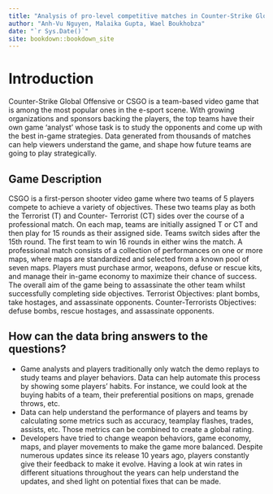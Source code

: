 ```yaml
--- 
title: "Analysis of pro-level competitive matches in Counter-Strike Global Offensive"
author: "Anh-Vu Nguyen, Malaika Gupta, Wael Boukhobza"
date: "`r Sys.Date()`"
site: bookdown::bookdown_site
---
```


# Introduction

Counter-Strike Global Offensive or CSGO is a team-based video game that is among the most popular ones in the e-sport scene. 
With growing organizations and sponsors backing the players, the top teams have their own game ‘analyst’ whose task is to study the opponents and come up with the best in-game strategies.
Data generated from thousands of matches can help viewers understand the game, and shape how future teams are going to play strategically.

## Game Description
CSGO is a first-person shooter video game where two teams of 5 players compete to achieve a variety of objectives.
These two teams play as both the Terrorist (T) and Counter- Terrorist (CT) sides over the course of a professional match. On each map, teams are
initially assigned T or CT and then play for 15 rounds as their assigned side. Teams switch sides after the 15th round. The first team to win 16 rounds in either wins the match. 
A professional match consists of a collection of performances on one or more maps, where maps are standardized and selected
from a known pool of seven maps. Players must purchase armor, weapons, defuse or rescue kits, and manage their in-game economy to maximize their chance of success.
The overall aim of the game being to assassinate the other team whilst successfully completing side objectives.
Terrorist Objectives: plant bombs, take hostages, and assassinate opponents.
Counter-Terrorists Objectives: defuse bombs, rescue hostages, and assassinate opponents.

##  How can the data bring answers to the questions?
- Game analysts and players traditionally only watch the demo replays to study teams and player behaviors. Data can help automate this process by showing some players’ habits. For instance,  we could look at the buying habits of a team, their preferential positions on maps, grenade throws, etc.
- Data can help understand the performance of players and teams by calculating some metrics such as accuracy, teamplay flashes, trades, assists, etc. Those metrics can be combined to create a global rating.
- Developers have tried to change weapon behaviors, game economy, maps, and player movements to make the game more balanced.  Despite numerous updates since its release 10 years ago, players constantly give their feedback to make it evolve. Having a look at win rates in different situations throughout the years can help understand the updates, and shed light on potential fixes that can be made.
